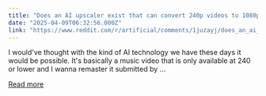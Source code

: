 ```yaml
---
title: "Does an AI upscaler exist that can convert 240p videos to 1080p, along with maybe changing the frame rate to 60fps?"
date: "2025-04-09T06:32:56.000Z"
link: "https://www.reddit.com/r/artificial/comments/1juzayj/does_an_ai_upscaler_exist_that_can_convert_240p/"
---
```


I would've thought with the kind of AI technology we have these days it would be possible. It's basically a music video that is only available at 240 or lower and I wanna remaster it
    submitted by ...

[Read more](https://www.reddit.com/r/artificial/comments/1juzayj/does_an_ai_upscaler_exist_that_can_convert_240p/)
